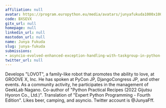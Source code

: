 ```yaml
---
affiliation: null
avatar: https://program.europython.eu/media/avatars/junyafukuda1000x1000circle_TFJ2gYf.png
code: BXSEVX
gitx_url: null
homepage: null
linkedin_url: null
mastodon_url: null
name: Junya Fukuda
slug: junya-fukuda
submissions:
- asyncio-evolved-enhanced-exception-handling-with-taskgroup-in-python-3-11
twitter_url: null
---
```


Develops "LOVOT", a family-like robot that promotes the ability to love, at GROOVE X, Inc. He has spoken at PyCon JP, DjangoCongress JP, and other events. As a community activity, he participates in the management of GeekLab Nagano. Co-author of "Python Practical Recipes (2022 Gijutsu Hyoron Co., Ltd.)". Translation of "Expert Python Programming - Fourth Edition". Likes beer, camping, and asyncio. Twitter account is @JunyaFff.